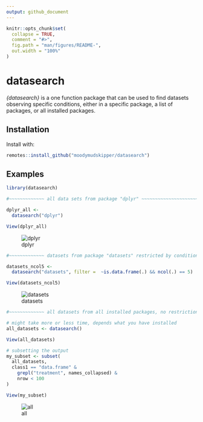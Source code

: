 ```yaml
---
output: github_document
---
```


<!-- README.md is generated from README.Rmd. Please edit that file -->

```r
knitr::opts_chunk$set(
  collapse = TRUE,
  comment = "#>",
  fig.path = "man/figures/README-",
  out.width = "100%"
)
```

# datasearch

*{datasearch}* is a one function package that can be used to find datasets 
observing specific conditions, either in a specific package, 
a list of packages, or all installed packages.

## Installation

Install with:

``` r
remotes::install_github("moodymudskipper/datasearch")
```

## Examples

```r
library(datasearch)

#~~~~~~~~~~~~~ all data sets from package "dplyr" ~~~~~~~~~~~~~~~~~~~~~~~~~~~~~~

dplyr_all <-
  datasearch("dplyr")

View(dplyr_all)
```

![dplyr](https://github.com/moodymudskipper/datasearch/raw/master/inst/images/datasearch1.gif)

```r
#~~~~~~~~~~~~~ datasets from package "datasets" restricted by condition ~~~~~~~~

datasets_ncol5 <-
  datasearch("datasets", filter =  ~is.data.frame(.) && ncol(.) == 5)

View(datasets_ncol5)
```

![datasets](https://github.com/moodymudskipper/datasearch/raw/master/inst/images/datasearch2.gif)

```r
#~~~~~~~~~~~~~ all datasets from all installed packages, no restriction ~~~~~~~~

# might take more or less time, depends what you have installed
all_datasets <- datasearch()

View(all_datasets)

# subsetting the output
my_subset <- subset(
  all_datasets, 
  class1 == "data.frame" &
    grepl("treatment", names_collapsed) &
    nrow < 100
)

View(my_subset)
```

![all](https://github.com/moodymudskipper/datasearch/raw/master/inst/images/datasearch3.gif)
